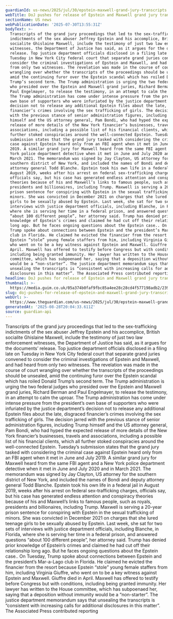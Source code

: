 ```yaml
---
guardianId: us-news/2025/jul/30/epstein-maxwell-grand-jury-transcripts
webTitle: DoJ pushes for release of Epstein and Maxwell grand jury transcripts
sectionName: US news
webPublicationDate: '2025-07-30T13:55:31Z'
bodyText: >-
  Transcripts of the grand jury proceedings that led to the sex-trafficking
  indictments of the sex abuser Jeffrey Epstein and his accomplice, British
  socialite Ghislaine Maxwell, include the testimony of just two law enforcement
  witnesses, the Department of Justice has said, as it argues for the documents’
  release. Top justice department officials disclosed in a filing late on
  Tuesday in New York City federal court that separate grand juries convened to
  consider the criminal investigations of Epstein and Maxwell, and had heard
  from only two witnesses. The revelation was made in the course of court
  wrangling over whether the transcripts of the proceedings should be unsealed,
  amid the continuing furor over the Epstein scandal which has roiled Donald
  Trump’s second term. The Trump administration is urging the two federal judges
  who presided over the Epstein and Maxwell grand juries, Richard Berman and
  Paul Engelmayer, to release the testimony, in an attempt to calm the uproar.
  The Trump administration has come under intense pressure from the president’s
  own base of supporters who were infuriated by the justice department’s
  decision not to release any additional Epstein files about the late, disgraced
  financier’s crimes involving the sex trafficking of girls. The decision jarred
  with the previous stance of senior administration figures, including Trump
  himself and the US attorney general, Pam Bondi, who had hyped the expected
  release of more details of the New York financier’s businesses, travels and
  associations, including a possible list of his financial clients, which all
  further stoked conspiracies around the well-connected Epstein. Tuesday’s
  submission states that the grand jury tasked with considering the criminal
  case against Epstein heard only from an FBI agent when it met in June and July
  2019. A similar grand jury for Maxwell heard from the same FBI agent and a New
  York police department detective when it met in June and July 2020 and in
  March 2021. The memorandum was signed by Jay Clayton, US attorney for the
  southern district of New York, and included the names of Bondi and deputy
  attorney general Todd Blanche. Epstein took his own life in a federal jail in
  August 2019, weeks after his arrest on federal sex-trafficking charges,
  officials say, but his case has generated endless attention and conspiracy
  theories because of his and Maxwell’s links to famous people, such as royals,
  presidents and billionaires, including Trump. Maxwell is serving a 20-year
  prison sentence for conspiring with Epstein in the sexual trafficking of
  minors. She was convicted in December 2021 on charges that she lured teenage
  girls to be sexually abused by Epstein. Last week, she sat for two sets of
  interviews with justice department officials, including Blanche, in Florida,
  where she is serving her time in a federal prison, and answered questions
  “about 100 different people”, her attorney said. Trump has denied prior
  knowledge of Epstein’s crimes and claimed he had cut off their relationship
  long ago. But he faces ongoing questions about the Epstein case.. On Tuesday,
  Trump spoke about connections between Epstein and the president’s Mar-a-Lago
  club in Florida. He claimed he evicted the financier from the resort because
  Epstein “stole” young female staffers from him, including Virginia Giuffre,
  who went on to be a key witness against Epstein and Maxwell. Giuffre died in
  April. Maxwell has offered to testify before Congress but with conditions,
  including being granted immunity. Her lawyer has written to the House
  committee, which has subpoenaed her, saying that a deposition without immunity
  would be a “non-starter”. The justice department memorandum says that
  unsealing the transcripts is “consistent with increasing calls for additional
  disclosures in this matter”. The Associated Press contributed reporting
headline: DoJ pushes for release of Epstein and Maxwell grand jury transcripts
thumbnail: >-
  https://media.guim.co.uk/05a374b0faf9fbc85a4ee28c28cd4f577198adb2/239_0_2393_1916/500.jpg
slug: doj-pushes-for-release-of-epstein-and-maxwell-grand-jury-transcripts
webUrl: >-
  https://www.theguardian.com/us-news/2025/jul/30/epstein-maxwell-grand-jury-transcripts
generatedAt: '2025-08-28T20:04:33.611Z'
source: guardian-api
---
```

Transcripts of the grand jury proceedings that led to the sex-trafficking indictments of the sex abuser Jeffrey Epstein and his accomplice, British socialite Ghislaine Maxwell, include the testimony of just two law enforcement witnesses, the Department of Justice has said, as it argues for the documents’ release. Top justice department officials disclosed in a filing late on Tuesday in New York City federal court that separate grand juries convened to consider the criminal investigations of Epstein and Maxwell, and had heard from only two witnesses. The revelation was made in the course of court wrangling over whether the transcripts of the proceedings should be unsealed, amid the continuing furor over the Epstein scandal which has roiled Donald Trump’s second term. The Trump administration is urging the two federal judges who presided over the Epstein and Maxwell grand juries, Richard Berman and Paul Engelmayer, to release the testimony, in an attempt to calm the uproar. The Trump administration has come under intense pressure from the president’s own base of supporters who were infuriated by the justice department’s decision not to release any additional Epstein files about the late, disgraced financier’s crimes involving the sex trafficking of girls. The decision jarred with the previous stance of senior administration figures, including Trump himself and the US attorney general, Pam Bondi, who had hyped the expected release of more details of the New York financier’s businesses, travels and associations, including a possible list of his financial clients, which all further stoked conspiracies around the well-connected Epstein. Tuesday’s submission states that the grand jury tasked with considering the criminal case against Epstein heard only from an FBI agent when it met in June and July 2019. A similar grand jury for Maxwell heard from the same FBI agent and a New York police department detective when it met in June and July 2020 and in March 2021. The memorandum was signed by Jay Clayton, US attorney for the southern district of New York, and included the names of Bondi and deputy attorney general Todd Blanche. Epstein took his own life in a federal jail in August 2019, weeks after his arrest on federal sex-trafficking charges, officials say, but his case has generated endless attention and conspiracy theories because of his and Maxwell’s links to famous people, such as royals, presidents and billionaires, including Trump. Maxwell is serving a 20-year prison sentence for conspiring with Epstein in the sexual trafficking of minors. She was convicted in December 2021 on charges that she lured teenage girls to be sexually abused by Epstein. Last week, she sat for two sets of interviews with justice department officials, including Blanche, in Florida, where she is serving her time in a federal prison, and answered questions “about 100 different people”, her attorney said. Trump has denied prior knowledge of Epstein’s crimes and claimed he had cut off their relationship long ago. But he faces ongoing questions about the Epstein case.. On Tuesday, Trump spoke about connections between Epstein and the president’s Mar-a-Lago club in Florida. He claimed he evicted the financier from the resort because Epstein “stole” young female staffers from him, including Virginia Giuffre, who went on to be a key witness against Epstein and Maxwell. Giuffre died in April. Maxwell has offered to testify before Congress but with conditions, including being granted immunity. Her lawyer has written to the House committee, which has subpoenaed her, saying that a deposition without immunity would be a “non-starter”. The justice department memorandum says that unsealing the transcripts is “consistent with increasing calls for additional disclosures in this matter”. The Associated Press contributed reporting
